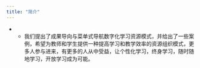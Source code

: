 ```yaml
---
title: "简介"
---
```


- - 我们提出了成果导向与菜单式导航数字化学习资源模式，并给出了一些案例，希望为教师和学生提供一种提高学习和教学效率的资源组织模式，更多人参与进来，有更多的人从中受益，让个性化学习，终身学习，随时随地学习，开放学习成为可能。



